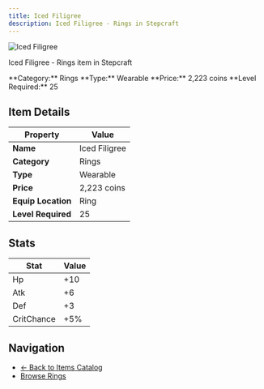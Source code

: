```yaml
---
title: Iced Filigree
description: Iced Filigree - Rings in Stepcraft
---
```


<div className="flex items-start gap-6 mb-8">
  <div className="flex-shrink-0">
    <img src="/assets/resources/trinketry/rings/ice_crown.png" alt="Iced Filigree" className="w-24 h-24 border rounded-lg" />
  </div>
  <div className="flex-1">
    <div className="space-y-2">
      <p className="text-lg text-muted-foreground">Iced Filigree - Rings item in Stepcraft</p>
      <div className="flex flex-wrap gap-4 text-sm">
        <span className="px-2 py-1 bg-blue-100 dark:bg-blue-900 rounded-md">
          **Category:** Rings
        </span>
        <span className="px-2 py-1 bg-green-100 dark:bg-green-900 rounded-md">
          **Type:** Wearable
        </span>
        <span className="px-2 py-1 bg-yellow-100 dark:bg-yellow-900 rounded-md">
          **Price:** 2,223 coins
        </span>
        <span className="px-2 py-1 bg-red-100 dark:bg-red-900 rounded-md">
          **Level Required:** 25
        </span>
      </div>
    </div>
  </div>
</div>

## Item Details

| Property | Value |
|----------|-------|
| **Name** | Iced Filigree |
| **Category** | Rings |
| **Type** | Wearable |
| **Price** | 2,223 coins |
| **Equip Location** | Ring |
| **Level Required** | 25 |

## Stats

| Stat | Value |
|------|-------|
| Hp | +10 |
| Atk | +6 |
| Def | +3 |
| CritChance | +5% |

## Navigation

- [← Back to Items Catalog](/docs/items)
- [Browse Rings](/docs/items#rings) 